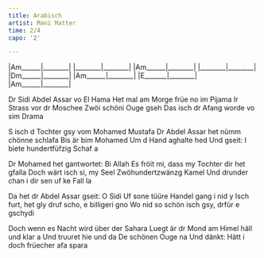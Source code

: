 ```yaml
---
title: Arabisch
artist: Mani Matter
time: 2/4
capo: '2'

---
```

:::{.song-grid}
|Am______|________|
|________|________|
|Am______|________|
|________|________|
|Dm______|________|
|Am______|________|
|E_______|________|
|Am______|________|
:::

Dr Sidi Abdel Assar vo El Hama
Het mal am Morge früe no im Pijama
Ir Strass vor dr Moschee
Zwöi schöni Ouge gseh
Das isch dr Afang worde vo sim Drama

S isch d Tochter gsy vom Mohamed Mustafa
Dr Abdel Assar het nümm chönne schlafa
Bis är bim Mohamed
Um d Hand aghalte hed
Und gseit: I biete hundertfüfzig Schaf a

Dr Mohamed het gantwortet: Bi Allah
Es fröit mi, dass my Tochter dir het gfalla
Doch wärt isch si, my Seel
Zwöhundertzwänzg Kamel
Und drunder chan i dir sen uf ke Fall la

Da het dr Abdel Assar gseit: O Sidi
Uf sone tüüre Handel gang i nid y
Isch furt, het gly druf scho, e billigeri gno
Wo nid so schön isch gsy, drfür e gschydi

Doch wenn es Nacht wird über der Sahara
Luegt är dr Mond am Himel häll und klar a
Und truuret hie und da
De schönen Ouge na
Und dänkt: Hätt i doch früecher afa spara

